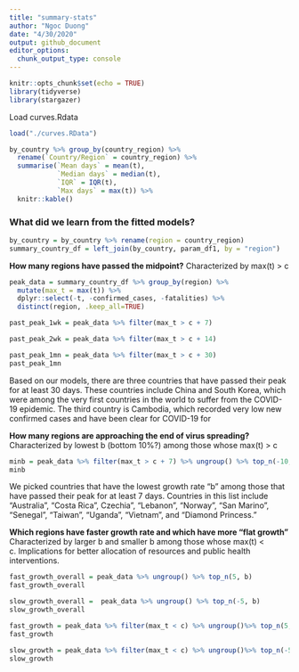 ```yaml
---
title: "summary-stats"
author: "Ngoc Duong"
date: "4/30/2020"
output: github_document
editor_options: 
  chunk_output_type: console
---
```


```r
knitr::opts_chunk$set(echo = TRUE)
library(tidyverse)
library(stargazer)
```

Load curves.Rdata
```r
load("./curves.RData")
```


```r
by_country %>% group_by(country_region) %>%
  rename(`Country/Region` = country_region) %>% 
  summarise(`Mean days` = mean(t),
            `Median days` = median(t),
            `IQR` = IQR(t),
            `Max days` = max(t)) %>% 
  knitr::kable()
```

### What did we learn from the fitted models?

```r
by_country = by_country %>% rename(region = country_region)
summary_country_df = left_join(by_country, param_df1, by = "region")  
```

**How many regions have passed the midpoint?**
Characterized by max(t) > c

```r
peak_data = summary_country_df %>% group_by(region) %>% 
  mutate(max_t = max(t)) %>% 
  dplyr::select(-t, -confirmed_cases, -fatalities) %>% 
  distinct(region, .keep_all=TRUE) 

past_peak_1wk = peak_data %>% filter(max_t > c + 7) 

past_peak_2wk = peak_data %>% filter(max_t > c + 14)

past_peak_1mn = peak_data %>% filter(max_t > c + 30)
past_peak_1mn
```

Based on our models, there are three countries that have passed their peak for at least 30 days. These countries include China and South Korea, which were among the very first countries in the world to suffer from the COVID-19 epidemic. The third country is Cambodia, which recorded very low new confirmed cases and have been clear for COVID-19 for 

**How many regions are approaching the end of virus spreading?**
Characterized by lowest b (bottom 10%?) among those whose max(t) > c

```r
minb = peak_data %>% filter(max_t > c + 7) %>% ungroup() %>% top_n(-10, b)
minb
```

We picked countries that have the lowest growth rate "b" among those that have passed their peak for at least 7 days. Countries in this list include "Australia", "Costa Rica", Czechia", "Lebanon", "Norway", "San Marino", "Senegal", "Taiwan", "Uganda", "Vietnam", and "Diamond Princess."


**Which regions have faster growth rate and which have more "flat growth"**
Characterized by larger b and smaller b among those whose max(t) < c. Implications for better allocation of resources and public health interventions.

```r
fast_growth_overall = peak_data %>% ungroup() %>% top_n(5, b)
fast_growth_overall

slow_growth_overall =  peak_data %>% ungroup() %>% top_n(-5, b)
slow_growth_overall

fast_growth = peak_data %>% filter(max_t < c) %>% ungroup()%>% top_n(5, b)
fast_growth 

slow_growth = peak_data %>% filter(max_t < c) %>% ungroup()%>% top_n(-5, b)
slow_growth 
```




